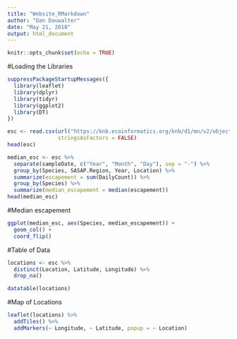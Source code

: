 ```yaml
---
title: "Website_RMarkdown"
author: "Dan Dauwalter"
date: "May 21, 2018"
output: html_document
---
```


```r
knitr::opts_chunk$set(echo = TRUE)
```

#Loading the Libraries

```r
suppressPackageStartupMessages({
  library(leaflet)
  library(dplyr)
  library(tidyr)
  library(ggplot2)
  library(DT)
})
```

```r
esc <- read.csv(url("https://knb.ecoinformatics.org/knb/d1/mn/v2/object/knb.92020.1", method = "libcurl"), 
                stringsAsFactors = FALSE)
head(esc)
```

```r
median_esc <- esc %>% 
  separate(sampleDate, c("Year", "Month", "Day"), sep = "-") %>% 
  group_by(Species, SASAP.Region, Year, Location) %>% 
  summarize(escapement = sum(DailyCount)) %>% 
  group_by(Species) %>% 
  summarize(median_escapement = median(escapement))
head(median_esc)
```

#Median escapement
```r
ggplot(median_esc, aes(Species, median_escapement)) +
  geom_col() +
  coord_flip()
```

#Table of Data
```r
locations <- esc %>% 
  distinct(Location, Latitude, Longitude) %>% 
  drop_na()

datatable(locations)
```
#Map of Locations
```r
leaflet(locations) %>% 
  addTiles() %>% 
  addMarkers(~ Longitude, ~ Latitude, popup = ~ Location)
```

